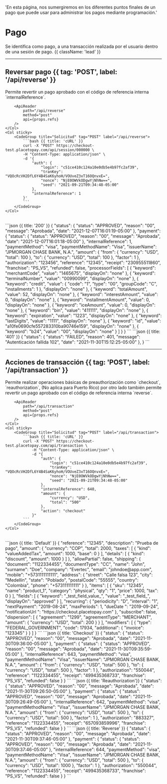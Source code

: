   'En esta página, nos sumergiremos en los diferentes puntos finales de un pago que puede usar para administrar los pagos mediante programación.'


<MissingTraductionBanner />

# Pago

Se identifica como pago, a una transacción realizada por el usuario dentro de una sesión de pago. {{ className: 'lead' }}

---

## Reversar pago {{ tag: 'POST', label: '/api/reverse' }}

<Row>
    <Col>
        Permite revertir un pago aprobado con el código de referencia interna `internalReference`.

        <ApiReader
            path="/api/reverse"
            method="post"
            api={props.refs}
        />
    </Col>
    <Col sticky>
        <CodeGroup title="Solicitud" tag="POST" label="/api/reverse">
            ```bash {{ title: 'cURL' }}
            curl -X "POST" https://checkout-test.placetopay.com/api/session/000000 \
            -H "Content-Type: application/json" \
            -d '{
                "auth": {
                    "login": "c51ce410c124a10e0db5e4b97fc2af39",
                    "tranKey": "VQOcRcVH2DfL6Y4B4SaK6yhoH/VOUveZ3xT16OQnvxE=",
                    "nonce": "NjE0OWVkODgwYjNhNw==",
                    "seed": "2021-09-21T09:34:48-05:00"
                },
                "internalReference": 1
            }'
            ```
        </CodeGroup>
    </Col>
</Row>

<Row>
    <Col>
        <ApiReader
            path="/api/reverse"
            method="post"
            type="response"
            api={props.refs}
        />
    </Col>
    <Col sticky>
        <br />
        <CodeGroup title="Respuesta">
            ```json {{ title: '200' }}
            {
                "status": {
                    "status": "APPROVED",
                    "reason": "00",
                    "message": "Aprobada",
                    "date": "2021-12-07T16:01:19-05:00"
                },
                "payment": {
                    "status": {
                    "status": "APPROVED",
                    "reason": "00",
                    "message": "Aprobada",
                    "date": "2021-12-07T16:01:18-05:00"
                    },
                    "internalReference": 1,
                    "paymentMethod": "visa",
                    "paymentMethodName": "Visa",
                    "issuerName": "JPMORGAN CHASE BANK, N.A.",
                    "amount": {
                    "from": {
                        "currency": "USD",
                        "total": 100
                    },
                    "to": {
                        "currency": "USD",
                        "total": 100
                    },
                    "factor": 1
                    },
                    "authorization": "123456",
                    "reference": "12345",
                    "receipt": "230955511860",
                    "franchise": "PS_VS",
                    "refunded": false,
                    "processorFields": [
                    {
                        "keyword": "merchantCode",
                        "value": "1465675",
                        "displayOn": "none"
                    },
                    {
                        "keyword": "terminalNumber",
                        "value": "00990099",
                        "displayOn": "none"
                    },
                    {
                        "keyword": "credit",
                        "value": {
                        "code": "1",
                        "type": "00",
                        "groupCode": "C",
                        "installments": 1
                        },
                        "displayOn": "none"
                    },
                    {
                        "keyword": "totalAmount",
                        "value": 52,
                        "displayOn": "none"
                    },
                    {
                        "keyword": "interestAmount",
                        "value": 0,
                        "displayOn": "none"
                    },
                    {
                        "keyword": "installmentAmount",
                        "value": 0,
                        "displayOn": "none"
                    },
                    {
                        "keyword": "iceAmount",
                        "value": 0,
                        "displayOn": "none"
                    },
                    {
                        "keyword": "bin",
                        "value": "411111",
                        "displayOn": "none"
                    },
                    {
                        "keyword": "expiration",
                        "value": "1223",
                        "displayOn": "none"
                    },
                    {
                        "keyword": "lastDigits",
                        "value": "1111",
                        "displayOn": "none"
                    },
                    {
                        "keyword": "id",
                        "value": "a10fe0690cfe557283310ba90746e159",
                        "displayOn": "none"
                    },
                    {
                        "keyword": "b24",
                        "value": "00",
                        "displayOn": "none"
                    }
                    ]
                }
            }
            ```
            ```json {{ title: '401' }}
            {
                "status": {
                    "status": "FAILED",
                    "reason": 401,
                    "message": "Autenticación fallida 102",
                    "date": "2021-11-30T15:12:25-05:00"
                },
            }
            ```
        </CodeGroup>
    </Col>
</Row>

---

## Acciones de transacción {{ tag: 'POST', label: '/api/transaction' }}

<Row>
    <Col>
        Permite realizar operaciones básicas de preauthorización como `checkout`, `reauthorization`, (No aplica para Puerto Rico) por otro lado también permite revertir un pago aprobado con el código de referencia interna `reverse`.

        <ApiReader
            path="/api/transaction"
            method="post"
            api={props.refs}
        />
    </Col>
    <Col sticky>
        <CodeGroup title="Solicitud" tag="POST" label="/api/transaction">
            ```bash {{ title: 'cURL' }}
            curl -X "POST" https://checkout-test.placetopay.com/api/transaction \
                -H "Content-Type: application/json" \
                -d "{
                    "auth": {
                        "login": "c51ce410c124a10e0db5e4b97fc2af39",
                        "tranKey": "VQOcRcVH2DfL6Y4B4SaK6yhoH/VOUveZ3xT16OQnvxE=",
                        "nonce": "NjE0OWVkODgwYjNhNw==",
                        "seed": "2021-09-21T09:34:48-05:00"
                    },
                    "internalReference": 640,
                    "amount": {
                        "currency": "USD",
                        "total": "500"
                    },
                    "action": "checkout"
                }"
            ```
        </CodeGroup>
    </Col>
</Row>

<Row>
    <Col>
        <ApiReader
            path="/api/transaction"
            method="post"
            type="response"
            api={props.refs}
        />
    </Col>
    <Col sticky>
        <br />
        <CodeGroup title="Respuesta">
            ```json {{ title: 'Default' }}
            {
                "reference": "12345",
                "description": "Prueba de pago",
                "amount": {
                    "currency": "COP",
                    "total": 2000,
                    "taxes": [
                    {
                        "kind": "valueAddedTax",
                        "amount": 1000,
                        "base": 0
                    }
                    ],
                    "details": [
                    {
                        "kind": "discount",
                        "amount": 1000
                    }
                    ]
                },
                "allowPartial": false,
                "shipping": {
                    "document": "1122334455",
                    "documentType": "CC",
                    "name": "John",
                    "surname": "Doe",
                    "company": "Evertec",
                    "email": "johndoe@app.com",
                    "mobile": "+5731111111111",
                    "address": {
                    "street": "Calle falsa 123",
                    "city": "Medellín",
                    "state": "Poblado",
                    "postalCode": "55555",
                    "country": "Colombia",
                    "phone": "+573111111111"
                    }
                },
                "items": [
                    {
                    "sku": "12345",
                    "name": "product_1",
                    "category": "physical",
                    "qty": "1",
                    "price": 1000,
                    "tax": 0
                    }
                ],
                "fields": [
                    {
                    "keyword": "_test_field_value_",
                    "value": "_test_field_",
                    "displayOn": "approved"
                    }
                ],
                "recurring": {
                    "periodicity": "D",
                    "interval": "1",
                    "nextPayment": "2019-08-24",
                    "maxPeriods": 1,
                    "dueDate ": "2019-09-24",
                    "notificationUrl ": "https://checkout.placetopay.com"
                },
                "subscribe": false,
                "dispersion": [
                    {
                    "agreement": "1299",
                    "agreementType": "MERCHANT",
                    "amount": {
                        "currency": "USD",
                        "total": 200
                    }
                    }
                ],
                "modifiers": [
                    {
                    "type": "FEDERAL_GOVERNMENT",
                    "code": 17934,
                    "additional": {
                        "invoice": "123345"
                    }
                    }
                ]
            }
            ```
            ```json {{ title: 'Checkout' }}
            {
                "status": {
                    "status": "APPROVED",
                    "reason": "00",
                    "message": "Aprobada",
                    "date": "2021-11-30T09:36:00-05:00"
                },
                "payment": {
                    "status": {
                    "status": "APPROVED",
                    "reason": "00",
                    "message": "Aprobada",
                    "date": "2021-11-30T09:35:59-05:00"
                    },
                    "internalReference": 643,
                    "paymentMethod": "visa",
                    "paymentMethodName": "Visa",
                    "issuerName": "JPMORGAN CHASE BANK, N.A.",
                    "amount": {
                    "from": {
                        "currency": "USD",
                        "total": 500
                    },
                    "to": {
                        "currency": "USD",
                        "total": 500
                    },
                    "factor": 1
                    },
                    "authorization": "550044",
                    "reference": "1122334455",
                    "receipt": "499435368733",
                    "franchise": "PS_VS",
                    "refunded": false
                }
            }
            ```
            ```json {{ title: 'Reauthorization'}}
            {
                "status": {
                    "status": "APPROVED",
                    "reason": "00",
                    "message": "Aprobada",
                    "date": "2021-11-30T09:26:50-05:00"
                },
                "payment": {
                    "status": {
                    "status": "APPROVED",
                    "reason": "00",
                    "message": "Aprobada",
                    "date": "2021-11-30T09:26:49-05:00"
                    },
                    "internalReference": 642,
                    "paymentMethod": "visa",
                    "paymentMethodName": "Visa",
                    "issuerName": "JPMORGAN CHASE BANK, N.A.",
                    "amount": {
                    "from": {
                        "currency": "USD",
                        "total": 500
                    },
                    "to": {
                        "currency": "USD",
                        "total": 500
                    },
                    "factor": 1
                    },
                    "authorization": "883327",
                    "reference": "1122334455",
                    "receipt": "657093859996",
                    "franchise": "PS_VS",
                    "refunded": false
                }
            }
            ```
            ```json {{ title: 'Reverse' }}
            {
                "status": {
                    "status": "APPROVED",
                    "reason": "00",
                    "message": "Aprobada",
                    "date": "2021-11-30T09:37:46-05:00"
                },
                "payment": {
                    "status": {
                    "status": "APPROVED",
                    "reason": "00",
                    "message": "Aprobada",
                    "date": "2021-11-30T09:37:46-05:00"
                    },
                    "internalReference": 644,
                    "paymentMethod": "visa",
                    "paymentMethodName": "Visa",
                    "issuerName": "JPMORGAN CHASE BANK, N.A.",
                    "amount": {
                    "from": {
                        "currency": "USD",
                        "total": 500
                    },
                    "to": {
                        "currency": "USD",
                        "total": 1000
                    },
                    "factor": 1
                    },
                    "authorization": "550044",
                    "reference": "1122334455",
                    "receipt": "499435368733",
                    "franchise": "PS_VS",
                    "refunded": false
                }
            }
            ```
        </CodeGroup>
    </Col>
</Row>
